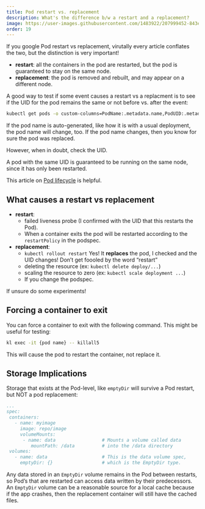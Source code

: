 ```yaml
---
title: Pod restart vs. replacement
description: What's the difference b/w a restart and a replacement?
image: https://user-images.githubusercontent.com/1483922/207999452-843eaa73-a36a-41e1-afea-58357620a4c3.png
order: 19
---
```


If you google Pod restart vs replacement, virutally every article conflates the two, but the distinction is very important!

- **restart**: all the containers in the pod are restarted, but the pod is guaranteed to stay on the same node.
- **replacement**: the pod is removed and rebuilt, and may appear on a different node.

A good way to test if some event causes a restart vs a replacment is to see if the UID for the pod remains the same or not before vs. after the event:

```bash
kubectl get pods -o custom-columns=PodName:.metadata.name,PodUID:.metadata.uid
```

:::tip

If the pod name is auto-generated, like how it is with a usual deployment, the pod name will change, too.  If the pod name changes, then you know for sure the pod was replaced. 

However, when in doubt, check the UID.

:::

A pod with the same UID is guaranteed to be running on the same node, since it has only been restarted.

This article on [Pod lifecycle](https://kubernetes.io/docs/concepts/workloads/pods/pod-lifecycle/) is helpful.


## What causes a restart vs replacement

- **restart**: 
  - failed liveness probe (I confirmed with the UID that this restarts the Pod).
  - When a container exits the pod will be restarted according to the `restartPolicy` in the podspec.
- **replacement**:
  - `kubectl rollout restart` Yes!  It **replaces** the pod, I checked and the UID changes!  Don't get foooled by the word "restart"
  - deleting the resource (ex: `kubectl delete deploy/...`)
  - scaling the resource to zero (ex: `kubectl scale deployment ...`)
  - If you change the podspec.
  

If unsure do some experiments!

## Forcing a container to exit

You can force a container to exit with the following command.  This might be useful for testing:

```bash
kl exec -it {pod name} -- killall5
```

This will cause the pod to restart the container, not replace it.

## Storage Implications

Storage that exists at the Pod-level, like `emptyDir` will survive a Pod restart, but NOT a pod replacement:

```yaml
...
spec:
 containers:
   - name: myimage
     image: repo/image
     volumeMounts:
      - name: data                 # Mounts a volume called data
         mountPath: /data          # into the /data directory
 volumes:
   - name: data                    # This is the data volume spec,
     emptyDir: {}                  # which is the EmptyDir type.
```

Any data stored in an `EmptyDir` volume remains in the Pod between restarts, so Pod's that are restarted can access data written by their predecessors. An `EmptyDir` volume can be a reasonable source for a local cache because if the app crashes, then the replacement container will still have the cached files. 
